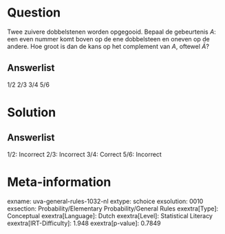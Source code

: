 Question
========

Twee zuivere dobbelstenen worden opgegooid. Bepaal de gebeurtenis *A*:
een even nummer komt boven op de ene dobbelsteen en oneven op de andere.
Hoe groot is dan de kans op het complement van *A*, oftewel
$\bar{A}$?

Answerlist
----------

1/2
2/3
3/4
5/6

Solution
========

Answerlist
----------

1/2: Incorrect
2/3: Incorrect
3/4: Correct
5/6: Incorrect

Meta-information
================
exname: uva-general-rules-1032-nl
extype: schoice
exsolution: 0010
exsection: Probability/Elementary Probability/General Rules
exextra[Type]: Conceptual
exextra[Language]: Dutch
exextra[Level]: Statistical Literacy
exextra[IRT-Difficulty]: 1.948
exextra[p-value]: 0.7849
